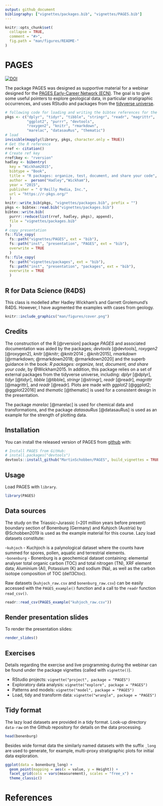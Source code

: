 ```yaml
---
output: github_document
bibliography: ["vignettes/packages.bib", "vignettes/PAGES.bib"]
---
```


<!-- README.md is generated from README.Rmd. Please edit that file -->

```r
knitr::opts_chunk$set(
  collapse = TRUE,
  comment = "#>",
  fig.path = "man/figures/README-"
)
```


# PAGES

<!-- badges: start -->
[![DOI](https://zenodo.org/badge/370009359.svg)](https://zenodo.org/badge/latestdoi/370009359)
<!-- badges: end -->

The package PAGES was designed as supportive material for a webinar designed for the [PAGES Early-Career Network (ECN)](http://pastglobalchanges.org/ecn/intro). The goal is to give some useful pointers to explore geological data, in particular stratigraphic occurrences, and uses RStudio and packages from the [tidyverse universe](https://www.tidyverse.org/packages/).


```r
# following code for loading and writing the bibtex references for the used pkgs
pkgs <- c("dplyr", "tidyr", "tibble", "stringr", "readr", "magrittr",
          "ggplot2", "purrr", "devtools", 
          "roxygen2", "knitr", "rmarkdown",
          "marelac", "datasauRus", "thematic")    
# load
invisible(mapply(library, pkgs, character.only = TRUE))
# Get the R reference
rref <- citation()
# Create ref key
rref$key <- "rversion"
hadley <- bibentry(
  key = "Wickham2015",
  bibtype = "Book",
  title = "R packages: organize, test, document, and share your code",
  author =  person("Hadley","Wickham"),
  year = "2015",
  publisher = " O'Reilly Media, Inc.",
  url = "https://r-pkgs.org/"
  )
knitr::write_bib(pkgs, "vignettes/packages.bib", prefix = "")
pkgs <- bibtex::read.bib("vignettes/packages.bib")
bibtex::write.bib(
  purrr::reduce(list(rref, hadley, pkgs), append), 
  file = "vignettes/packages.bib"
  )
# copy presentation
fs::file_copy(
  fs::path("vignettes/PAGES", ext = "bib"), 
  fs::path("inst", "presentation", "PAGES", ext = "bib"), 
  overwrite = TRUE
  )
fs::file_copy(
  fs::path("vignettes/packages", ext = "bib"), 
  fs::path("inst", "presentation", "packages", ext = "bib"), 
  overwrite = TRUE
  )
```


## R for Data Science (R4DS) 

This class is modelled after Hadley Wickham's and Garrett Grolemund's R4DS. However, I have augmented the examples with cases from geology.


```r
knitr::include_graphics("man/figures/cover.png")
```


## Credits

The construction of the R [@rversion] package *PAGES* and associated documentation was aided by the packages; *devtools* [@devtools], *roxygen2* [@roxygen2], *knitr* [@knitr; @knitr2014 ; @knitr2015], *rmarkdown* [@rmarkdown; @rmarkdown2018; @rmarkdown2020] and the superb guidance in the book: *R packages: organize, test, document, and share your code*, by @Wickham2015. In addition, this package relies on a set of external packages from the tidyverse universe, including: *dplyr* [@dplyr], *tidyr* [@tidyr], *tibble* [@tibble], *stringr* [@stringr], *readr* [@readr], *magrittr* [@magrittr], and *readr* [@readr]. Plots are made with *ggplot2* [@ggplot2; @ggplot22016] and *thematic* [@thematic] is used for a consistent design in the presentation.

The package *marelac* [@marelac] is used for chemical data and transformations, and the package *datasauRus* [@datasauRus] is used as an example for the strength of plotting data.


## Installation

You can install the released version of PAGES from [github](https://github.io) with:

``` r
# Install PAGES from GitHub:
# install.packages("devtools")
devtools::install_github("MartinSchobben/PAGES", build_vignettes = TRUE)
```

## Usage

Load PAGES with `library`.

```r
library(PAGES)
``` 


## Data sources 

The study on the Triassic--Jurassic (~201 million years before present) boundary section of Bonenburg (Germany) and Kuhjoch (Austria) by @Schobben2019 is used as the example material for this course. Lazy load datasets constitute:

-`kuhjoch` - Kuchjoch is a palynological dataset where the counts have summed for spores, pollen, aquatic and terrestrial elements.    
-`bonenburg` - Bonenburg is a geochemical dataset containing: elemental analyser total organic carbon (TOC) and total nitrogen (TN), XRF element data; Aluminium (Al), Potassium (K) and sodium (Na), as well as the carbon isotope composition of TOC (del13Ctoc).   

Raw datasets (`kuhjoch_raw.csv` and `bonenburg_raw.csv`) can be easily accessed with the `PAGES_example()` function and a call to the `readr` function `read_csv()`.


``` r 
readr::read_csv(PAGES_example("kuhjoch_raw.csv"))
```


## Render presentation slides


To render the presentation slides:

``` r 
render_slides()
```

## Exercises

Details regarding the exercise and live programming during the webinar can be found under the package vignettes (called with `vignette()`).

- RStudio projects: `vignette("project", package = "PAGES")`
- Exploratory data analysis: `vignette("explore", package = "PAGES")`
- Patterns and models: `vignette("model", package = "PAGES")`
- Load, tidy and transform data: `vignette("wrangle", package = "PAGES")`


## Tidy format

The lazy load datasets are provided in a tidy format. Look-up directory `data-raw` on the Github repository for details on the data processing.


```r
head(bonenburg)
```


Besides wide format data the similarly named datasets with the suffix `_long` are used to generate, for example, multi-proxy stratigraphic plots for initial data exploration.


```r
ggplot(data = bonenburg_long) +
  geom_point(mapping = aes(x = value, y = Height)) +
  facet_grid(cols = vars(measurement), scales = "free_x") +
  theme_classic()
```



# References
